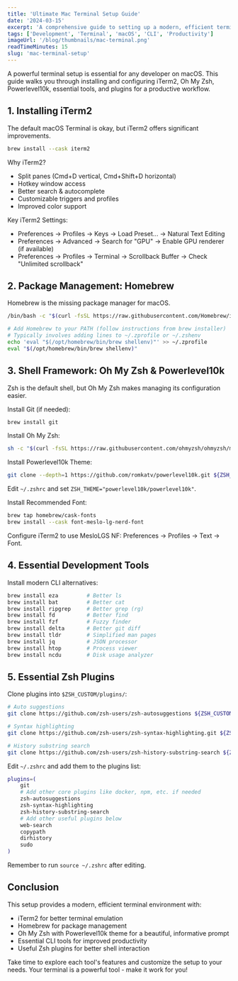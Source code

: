```yaml
---
title: 'Ultimate Mac Terminal Setup Guide'
date: '2024-03-15'
excerpt: 'A comprehensive guide to setting up a modern, efficient terminal environment on macOS with iTerm2, Oh My Zsh, and essential tools.'
tags: ['Development', 'Terminal', 'macOS', 'CLI', 'Productivity']
imageUrl: '/blog/thumbnails/mac-terminal.png'
readTimeMinutes: 15
slug: 'mac-terminal-setup'
---
```


A powerful terminal setup is essential for any developer on macOS. This guide walks you through installing and configuring iTerm2, Oh My Zsh, Powerlevel10k, essential tools, and plugins for a productive workflow.

## 1. Installing iTerm2

The default macOS Terminal is okay, but iTerm2 offers significant improvements.

```bash
brew install --cask iterm2
```

Why iTerm2?

- Split panes (Cmd+D vertical, Cmd+Shift+D horizontal)
- Hotkey window access
- Better search & autocomplete
- Customizable triggers and profiles
- Improved color support

Key iTerm2 Settings:
- Preferences → Profiles → Keys → Load Preset... → Natural Text Editing
- Preferences → Advanced → Search for "GPU" → Enable GPU renderer (if available)
- Preferences → Profiles → Terminal → Scrollback Buffer → Check "Unlimited scrollback"

## 2. Package Management: Homebrew

Homebrew is the missing package manager for macOS.

```bash
/bin/bash -c "$(curl -fsSL https://raw.githubusercontent.com/Homebrew/install/HEAD/install.sh)"

# Add Homebrew to your PATH (follow instructions from brew installer)
# Typically involves adding lines to ~/.zprofile or ~/.zshenv
echo 'eval "$(/opt/homebrew/bin/brew shellenv)"' >> ~/.zprofile
eval "$(/opt/homebrew/bin/brew shellenv)"
```

## 3. Shell Framework: Oh My Zsh & Powerlevel10k

Zsh is the default shell, but Oh My Zsh makes managing its configuration easier.

Install Git (if needed):
```bash
brew install git
```

Install Oh My Zsh:
```bash
sh -c "$(curl -fsSL https://raw.githubusercontent.com/ohmyzsh/ohmyzsh/master/tools/install.sh)"
```

Install Powerlevel10k Theme:
```bash
git clone --depth=1 https://github.com/romkatv/powerlevel10k.git ${ZSH_CUSTOM:-$HOME/.oh-my-zsh/custom}/themes/powerlevel10k
```

Edit `~/.zshrc` and set `ZSH_THEME="powerlevel10k/powerlevel10k"`.

Install Recommended Font:
```bash
brew tap homebrew/cask-fonts
brew install --cask font-meslo-lg-nerd-font
```

Configure iTerm2 to use MesloLGS NF: Preferences → Profiles → Text → Font.

## 4. Essential Development Tools

Install modern CLI alternatives:

```bash
brew install eza         # Better ls
brew install bat         # Better cat
brew install ripgrep     # Better grep (rg)
brew install fd          # Better find
brew install fzf         # Fuzzy finder
brew install delta       # Better git diff
brew install tldr        # Simplified man pages
brew install jq          # JSON processor
brew install htop        # Process viewer
brew install ncdu        # Disk usage analyzer
```

## 5. Essential Zsh Plugins

Clone plugins into `$ZSH_CUSTOM/plugins/`:

```bash
# Auto suggestions
git clone https://github.com/zsh-users/zsh-autosuggestions ${ZSH_CUSTOM:-~/.oh-my-zsh/custom}/plugins/zsh-autosuggestions

# Syntax highlighting
git clone https://github.com/zsh-users/zsh-syntax-highlighting.git ${ZSH_CUSTOM:-~/.oh-my-zsh/custom}/plugins/zsh-syntax-highlighting

# History substring search
git clone https://github.com/zsh-users/zsh-history-substring-search ${ZSH_CUSTOM:-~/.oh-my-zsh/custom}/plugins/zsh-history-substring-search
```

Edit `~/.zshrc` and add them to the plugins list:

```bash
plugins=(
    git
    # Add other core plugins like docker, npm, etc. if needed
    zsh-autosuggestions
    zsh-syntax-highlighting
    zsh-history-substring-search
    # Add other useful plugins below
    web-search
    copypath
    dirhistory
    sudo
)
```

Remember to run `source ~/.zshrc` after editing.

## Conclusion

This setup provides a modern, efficient terminal environment with:
- iTerm2 for better terminal emulation
- Homebrew for package management
- Oh My Zsh with Powerlevel10k theme for a beautiful, informative prompt
- Essential CLI tools for improved productivity
- Useful Zsh plugins for better shell interaction

Take time to explore each tool's features and customize the setup to your needs. Your terminal is a powerful tool - make it work for you! 